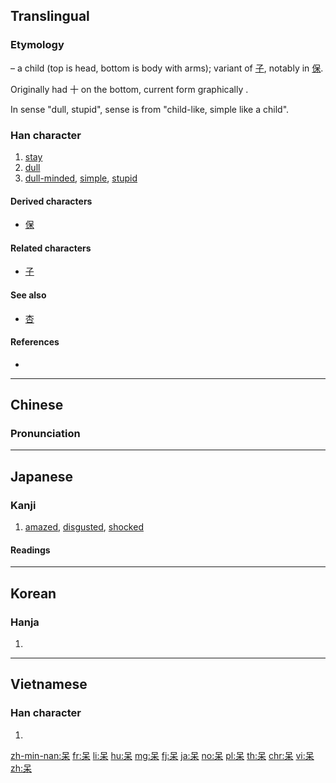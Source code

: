 {{also|騃|杏}}
==Translingual==

===Etymology===
{{liushu|p}} – a child (top is head, bottom is body with arms); variant of [[子]], notably in [[保]].

Originally had 十 on the bottom, current form graphically {{Han compound|口|木}}.

In sense "dull, stupid", sense is from "child-like, simple like a child".

===Han character===
{{Han char|rn=30|rad=口|as=04|sn=7|four=60904|canj=RD|ids=⿱口木}}

# [[stay]]
# [[dull]]
# [[dull-minded]], [[simple]], [[stupid]]

====Derived characters====
* [[保]]

====Related characters====
* [[子]]

====See also====
* [[杏]] <!-- same components, opposite order -->

====References====
* {{Han ref|kx=0181.110|dkj=03395|dj=0399.100|hdz=10585.110|uh=5446|ud=21574|bh=A762|bd=42850}}

----

==Chinese==
{{zh-forms}}

===Pronunciation===
{{zh-pron
|m=dāi,bǎo,ái
|c=daai1,ngoi4
|mc=
|oc=y
|ma=Zh-dai.ogg
|cat=v,a
}}

----

==Japanese==

===Kanji===
{{ja-kanji|grade=uc|rs=口04}}

# [[amazed]], [[disgusted]], [[shocked]]

====Readings====
{{ja-readings
|goon=[[ほ]] (ho), [[がい]] (gai)
|kanon=[[ほう]] (hō), [[がい]] (gai)
|kanyoon=[[ぼう]] (bō), [[たい]] (tai)
|kun=[[あきる]] ([[呆る]], akiru), [[あきれる]] ([[呆れる]], akireru), [[ほける]] ([[呆ける]], hokeru), [[ほうける]] ([[呆ける]], hōkeru), [[ぼけ]] ([[呆け]], boke), [[ぼける]] ([[呆ける]], bokeru)
}}

----

==Korean==

===Hanja===
{{ko-hanja|hangeul=[[매]], [[태]], [[보]]|rv=mae, tae, bo|mr=mae, t'ae, po}}

# {{defn|lang=ko|sort=口04}}

----

==Vietnamese==

===Han character===
{{vi-hantu|ngốc|rs=口04}}

# {{defn|lang=vi|sort=口04}}

[[zh-min-nan:呆]]
[[fr:呆]]
[[li:呆]]
[[hu:呆]]
[[mg:呆]]
[[fj:呆]]
[[ja:呆]]
[[no:呆]]
[[pl:呆]]
[[th:呆]]
[[chr:呆]]
[[vi:呆]]
[[zh:呆]]
